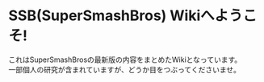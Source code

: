 # SSB(SuperSmashBros) Wikiへようこそ!
これはSuperSmashBrosの最新版の内容をまとめたWikiとなっています。  
一部個人の研究が含まれていますが、どうか目をつぶってくださいませ。